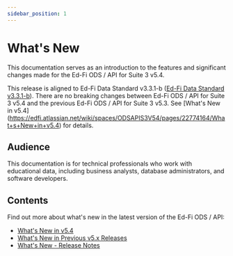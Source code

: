 ```yaml
---
sidebar_position: 1
---
```


# What's New

This documentation serves as an introduction to the features and significant changes made for the Ed-Fi ODS / API for Suite 3 v5.4.

This release is aligned to Ed-Fi Data Standard v3.3.1-b 
([Ed-Fi Data Standard v3.3.1-b](https://edfi.atlassian.net/wiki/spaces/EFDS33)). 
There are no breaking changes between Ed-Fi ODS / API for Suite 3 v5.4 and the 
previous Ed-Fi ODS / API for Suite 3 v5.3. See [What's New in v5.4]
(https://edfi.atlassian.net/wiki/spaces/ODSAPIS3V54/pages/22774164/What+s+New+in+v5.4) for details.

## Audience

This documentation is for technical professionals who work with educational data, including business analysts, database administrators, and software developers.

## Contents

Find out more about what's new in the latest version of the Ed-Fi ODS / API:

* [What's New in v5.4](https://edfi.atlassian.net/wiki/spaces/ODSAPIS3V54/pages/22774164/What+s+New+in+v5.4)
* [What's New in Previous v5.x Releases](https://edfi.atlassian.net/wiki/spaces/ODSAPIS3V54/pages/22774172/What+s+New+in+Previous+v5.x+Releases)
* [What's New - Release Notes](https://edfi.atlassian.net/wiki/spaces/ODSAPIS3V54/pages/22774180/What+s+New+-+Release+Notes)
